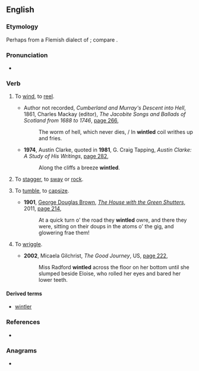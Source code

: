 ==English==

===Etymology===
Perhaps from a Flemish dialect of {{cog|nl|windtelen||to reel}}; compare {{m|nl|wentelen}}.

===Pronunciation===
* {{rhymes|en|ɪntəl}}

===Verb===
{{en-verb}}

# {{lb|en|Scotland}} To [[wind]], to [[reel]].
#* {{circa|1688-1746}} Author not recorded, ''Cumberland and Murray's Descent into Hell'', 1861, Charles Mackay (editor), ''The Jacobite Songs and Ballads of Scotland from 1688 to 1746'', [http://books.google.com.au/books?id=Uf1LAAAAcAAJ&pg=PA266&dq=%22wintled%22&hl=en&sa=X&ei=1nxRUreSI6XOiAet5YBY&redir_esc=y#v=onepage&q=%22wintled%22&f=false page 266],
#*: The worm of hell, which never dies, / In '''wintled''' coil writhes up and fries.
#* '''1974''', Austin Clarke, quoted in '''1981''', G. Craig Tapping, ''Austin Clarke: A Study of His Writings'', [http://books.google.com.au/books?id=aHohAQAAMAAJ&q=%22wintled%22&dq=%22wintled%22&hl=en&sa=X&ei=1nxRUreSI6XOiAet5YBY&redir_esc=y page 282],
#*: Along the cliffs a breeze '''wintled'''.
# {{lb|en|Scotland}} To [[stagger]], to [[sway]] or [[rock]].
# {{lb|en|Scotland}} To [[tumble]], to [[capsize]].
#* '''1901''', [[w:George Douglas Brown|George Douglas Brown]], ''[[w:The House with the Green Shutters|The House with the Green Shutters]]'', 2011, [http://books.google.com.au/books?id=YRAjUsx3mG4C&pg=PA214&dq=%22wintled%22%7C%22wintling%22&hl=en&sa=X&ei=hXRRUsiIDMaeiAfP5ICoCA&redir_esc=y#v=onepage&q=%22wintled%22%7C%22wintling%22&f=false page 214],
#*: At a quick turn o' the road they '''wintled''' owre, and there they were, sitting on their doups in the atoms o' the gig, and glowering frae them!
# {{lb|en|Scotland}} To [[wriggle]].
#* '''2002''', Micaela Gilchrist, ''The Good Journey'', US, [http://books.google.com.au/books?id=UFfuiOSN8BQC&q=%22wintled%22%7C%22wintling%22&dq=%22wintled%22%7C%22wintling%22&hl=en&sa=X&ei=aXlRUqiVEouRige0noGgCg&redir_esc=y page 222],
#*: Miss Radford '''wintled''' across the floor on her bottom until she slumped beside Eloise, who rolled her eyes and bared her lower teeth.

====Derived terms====
* [[wintler]]

===References===
* {{R:Websters}}

===Anagrams===
* {{anagrams|en|a=eilntw|Wintel}}